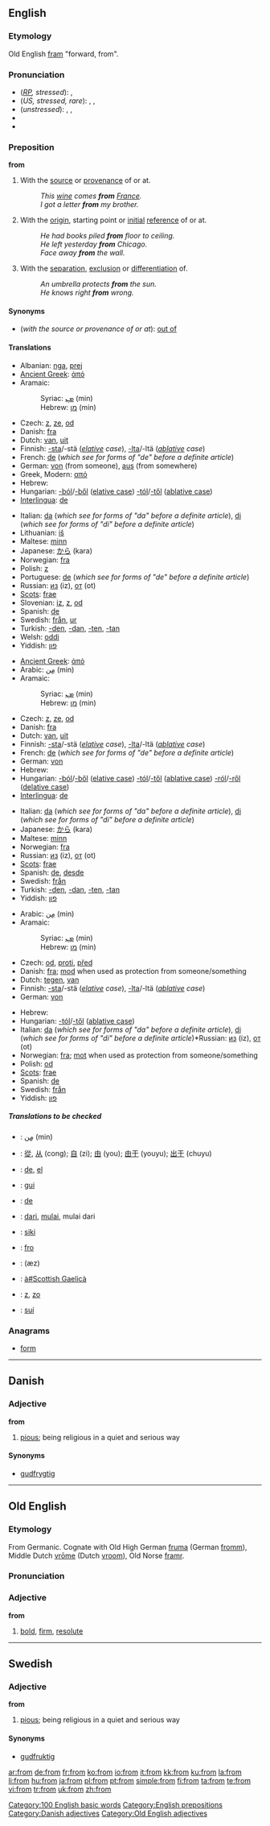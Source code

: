 ==English==

{{rank|which|have|or|27|from|this|but|all}}

===Etymology===
Old English [[fram]] "forward, from".

===Pronunciation===
* (''[[RP]], stressed''): {{IPA|/frɒm/}}, {{SAMPA|/frQm/}}
* (''US, stressed, rare''): {{enPR|främ}}, {{IPA|/frɑm/}}, {{SAMPA|/frAm/}}
* (''unstressed''): {{enPR|frəm}}, {{IPA|/frəm/}}, {{SAMPA|/fr@m/}}
* {{audio|en-us-from.ogg|Audio (US)}}
* {{rhymes|ɒm}}

===Preposition===
'''from'''

# With the [[source]] or [[provenance]] of or at.
#: ''This [[wine]] comes '''from''' [[France]].''
#: ''I got a letter '''from''' my brother.''
# With the [[origin]], starting point or [[initial]] [[reference]] of or at.
#: ''He had books piled '''from''' floor to ceiling.''
#: ''He left yesterday '''from''' Chicago.''
#: ''Face away '''from''' the wall.''
# With the [[separation]], [[exclusion]] or [[differentiation]] of.
#: ''An umbrella protects '''from''' the sun.''
#: ''He knows right '''from''' wrong.''

====Synonyms====
* (''with the source or provenance of or at''): [[out of]]

====Translations====

{{trans-top|with the source or provenance of or at}}
* Albanian: [[nga]], [[prej]]
* [[Ancient Greek]]: [[ἀπό]]
* Aramaic:
*: Syriac: [[ܡܢ]] (min)
*: Hebrew: [[מן]] (min)
* Czech: [[z]], [[ze]], [[od]]
* Danish: [[fra]]
* Dutch: [[van]], [[uit]]
* Finnish: [[-sta#Finnish|-sta]]/-stä (''[[elative]] case''), [[-lta#Finnish|-lta]]/-ltä (''[[ablative]] case'')
* French: [[de#French|de]] (''which see for forms of "de" before a definite article'')
* German: [[von]] (from someone), [[aus]] (from somewhere)
* Greek, Modern: [[από]]
* Hebrew: {{he-translation|מ-|mé}}
* Hungarian: [[-ból]]/[[-ből]] ([[elative case]]) [[-tól]]/[[-től]] ([[ablative case]])
* [[Interlingua]]: [[de]]
{{trans-mid}}
* Italian: [[da#Italian|da]] (''which see for forms of "da" before a definite article''), [[di#Italian|di]] (''which see for forms of "di" before a definite article'')
* Lithuanian: [[iš]]
* Maltese: [[minn]]
* Japanese: [[から]] (kara)
* Norwegian: [[fra]]
* Polish: [[z]]
* Portuguese: [[de#Portuguese|de]] (''which see for forms of "de" before a definite article'')
* Russian: [[из]] (iz), [[от]] (ot)
* [[Scots]]: [[frae]]
* Slovenian: [[iz]], [[z]], [[od]]
* Spanish: [[de#Spanish|de]]
* Swedish: [[från]], [[ur]]
* Turkish: [[-den]], [[-dan]], [[-ten]], [[-tan]]
* Welsh: [[oddi]]
* Yiddish: [[פון]]
{{trans-bottom}}

{{trans-top|with the origin, starting point or initial reference of or at}}
* [[Ancient Greek]]: [[ἀπό]]
* Arabic: [[من|مِن]] (min)
* Aramaic:
*: Syriac: [[ܡܢ]] (min)
*: Hebrew: [[מן]] (min)
* Czech: [[z]], [[ze]], [[od]]
* Danish: [[fra]]
* Dutch: [[van]], [[uit]]
* Finnish: [[-sta#Finnish|-sta]]/-stä (''[[elative]] case''), [[-lta#Finnish|-lta]]/-ltä (''[[ablative]] case'')
* French: [[de#French|de]] (''which see for forms of "de" before a definite article'')
* German: [[von]]
* Hebrew: {{he-translation|מ-|mé}}
* Hungarian: [[-ból]]/[[-ből]] ([[elative case]]) [[-tól]]/[[-től]] ([[ablative case]]) [[-ról]]/[[-ről]] ([[delative case]])
* [[Interlingua]]: [[de]]
{{trans-mid}}
* Italian: [[da#Italian|da]] (''which see for forms of "da" before a definite article''), [[di#Italian|di]] (''which see for forms of "di" before a definite article'')
* Japanese: [[から]] (kara)
* Maltese: [[minn]]
* Norwegian: [[fra]]
* Russian: [[из]] (iz), [[от]] (ot)
* [[Scots]]: [[frae]]
* Spanish: [[de#Spanish|de]],  [[desde]]
* Swedish: [[från]]
* Turkish: [[-den]], [[-dan]], [[-ten]], [[-tan]]
* Yiddish: [[פון]]
{{trans-bottom}}

{{trans-top|with the separation, exclusion or differentiation of}}
* Arabic: [[من|مِن]] (min)
* Aramaic:
*: Syriac: [[ܡܢ]] (min)
*: Hebrew: [[מן]] (min)
* Czech: [[od]], [[proti]], [[před]]
* Danish: [[fra]]; [[mod]] when used as protection from someone/something
* Dutch: [[tegen]], [[van]]
* Finnish: [[-sta#Finnish|-sta]]/-stä (''[[elative]] case''), [[-lta#Finnish|-lta]]/-ltä (''[[ablative]] case'')
* German: [[von]]
{{trans-mid}}
* Hebrew: {{he-translation|מ-|mé}}
* Hungarian: [[-tól]]/[[-től]] ([[ablative case]])
* Italian: [[da#Italian|da]] (''which see for forms of "da" before a definite article''), [[di#Italian|di]] (''which see for forms of "di" before a definite article'')*Russian: [[из]] (iz), [[от]] (ot)
* Norwegian: [[fra]]; [[mot]] when used as protection from someone/something
* Polish: [[od]]
* [[Scots]]: [[frae]]
* Spanish: [[de#Spanish|de]]
* Swedish: [[från]]
* Yiddish: [[פון]]
{{trans-bottom}}

=====Translations to be checked=====
<!--Remove this section once all of the translations below have been moved into the tables above.-->
{{checktrans}}
{{trans-top|Translations to check}}
* {{ttbc|Arabic}}: [[من|مِن]] (min)
* {{ttbc|Chinese}}: [[從]], [[从]] (cong); [[自]] (zi); [[由]] (you); [[由于]] (youyu); [[出于]] (chuyu) <!--the traditional of 于 is 於?-->
* {{ttbc|Esperanto}}: [[de]], [[el]]
* {{ttbc|Guaraní}}: [[gui]]
* {{ttbc|Ido}}: [[de#Ido|de]]
* {{ttbc|Indonesian}}: [[dari]], [[mulai]], mulai dari
* {{ttbc|Kuna}}: [[siki]]
* {{ttbc|Novial}}: [[fro]]
* {{ttbc|Persian}}: {{FAchar|[[از]]}} (æz)
* {{ttbc|Scottish Gaelic}}: [[à#Scottish Gaelicà]]
* {{ttbc|Slovak}}: [[z#Slovak|z]], [[zo#Slovak|zo]]
* {{ttbc|Tupinambá}}: [[suí]]
{{trans-bottom}}

===Anagrams===
* [[form]]

[[Category:100 English basic words]]
[[Category:English prepositions]]

----

==Danish==

===Adjective===
'''from'''

# [[pious]]; being religious in a quiet and serious way

====Synonyms====
* [[gudfrygtig]]

[[Category:Danish adjectives]]

----

==Old English==

===Etymology===
From Germanic.  Cognate with Old High German [[fruma]] (German [[fromm]]), Middle Dutch [[vrome|vrōme]] (Dutch [[vroom]]), Old Norse [[framr]].

===Pronunciation===
{{IPA|/from/}}

===Adjective===
'''from'''

# [[bold]], [[firm]], [[resolute]]

[[Category:Old English adjectives]]

----

==Swedish==

===Adjective===
{{sv-adj-reg|3=fromm}}
'''from'''

# [[pious]]; being religious in a quiet and serious way

====Synonyms====
* [[gudfruktig]]

[[ar:from]]
[[de:from]]
[[fr:from]]
[[ko:from]]
[[io:from]]
[[it:from]]
[[kk:from]]
[[ku:from]]
[[la:from]]
[[li:from]]
[[hu:from]]
[[ja:from]]
[[pl:from]]
[[pt:from]]
[[simple:from]]
[[fi:from]]
[[ta:from]]
[[te:from]]
[[vi:from]]
[[tr:from]]
[[uk:from]]
[[zh:from]]